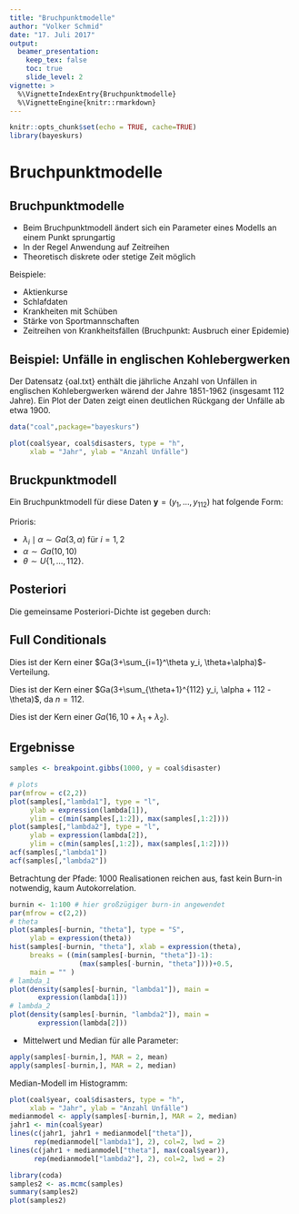 ```yaml
---
title: "Bruchpunktmodelle"
author: "Volker Schmid"
date: "17. Juli 2017"
output:
  beamer_presentation:
    keep_tex: false
    toc: true
    slide_level: 2
vignette: >
  %\VignetteIndexEntry{Bruchpunktmodelle}
  %\VignetteEngine{knitr::rmarkdown}
---
```


```r
knitr::opts_chunk$set(echo = TRUE, cache=TRUE)
library(bayeskurs)
```

# Bruchpunktmodelle
## Bruchpunktmodelle

[//]: Mögliche Erweiterung: Diskrete Markovketten, eventuell Epidemisches Modell zeigen

* Beim Bruchpunktmodell ändert sich ein Parameter eines Modells an einem Punkt sprungartig
* In der Regel Anwendung auf Zeitreihen
* Theoretisch diskrete oder stetige Zeit möglich

Beispiele:

* Aktienkurse
* Schlafdaten
* Krankheiten mit Schüben
* Stärke von Sportmannschaften
* Zeitreihen von Krankheitsfällen (Bruchpunkt: Ausbruch einer Epidemie)

## Beispiel: Unfälle in englischen Kohlebergwerken {.allowframebreaks}

[//]: Ursprünglicher Autor: Michael Höhle, Daten siehe data(coal, package="boot")

Der Datensatz {\texttt coal.txt} enthält die jährliche Anzahl von Unfällen in englischen Kohlebergwerken wärend der Jahre
1851-1962 (insgesamt 112 Jahre). Ein Plot der Daten zeigt einen
deutlichen Rückgang der Unfälle ab etwa 1900.

```r
data("coal",package="bayeskurs")
```
```r
plot(coal$year, coal$disasters, type = "h", 
     xlab = "Jahr", ylab = "Anzahl Unfälle")
```

## Bruckpunktmodell

Ein Bruchpunktmodell für diese Daten $\mathbf{y}=(y_1,\ldots, y_{112})$ hat
folgende Form:
\begin{align*}
  Y_i \sim \left\{
    \begin{array}{ll}
      Po(\lambda_1), & i=1,\ldots,\theta,\\
      Po(\lambda_2), & i=\theta+1,\ldots, 112,
    \end{array}
    \right.
\end{align*}

Prioris:

* $\lambda_i\mid\alpha \sim Ga(3,\alpha)$ für $i=1,2$ 
* $\alpha \sim Ga(10,10)$
* $\theta \sim U\{1,\ldots,112\}$.

## Posteriori

Die gemeinsame Posteriori-Dichte ist gegeben durch:

\begin{align*}
p(\lambda_1, \lambda_2, \alpha, \theta \mid \mathbf{y})
  &\propto p(\mathbf{y} \mid \lambda_1, \lambda_2, \alpha, \theta)\, p(\lambda_1, \lambda_2, \alpha, \theta) \\
  &= p(\mathbf{y} \mid \lambda_1, \lambda_2, \alpha, \theta)\, p(\lambda_1 \mid \lambda_2, \alpha, \theta) \\  & \qquad\cdot p(\lambda_2 \mid \alpha, \theta)\, p(\alpha\mid\theta)\, p(\theta) \\
  &= p(\mathbf{y} \mid \lambda_1, \lambda_2, \theta)\, p(\lambda_1 \mid \alpha)\, p(\lambda_2 \mid \alpha)\, p(\alpha) p\, (\theta) \\
  &\propto \left( \prod_{i = 1}^\theta   \lambda_1^{y_i} \exp(-\lambda_1) \right)
           \left( \prod_{i = \theta+1}^n \lambda_2^{y_i} \exp(-\lambda_2) \right) \\
  &\qquad\cdot \underbrace{\alpha^3 \lambda_1^{3-1} \exp(-\alpha\lambda_1)}_{\lambda_1\mid\alpha \sim Ga(3,\alpha)} \,
               \underbrace{\alpha^3 \lambda_2^{3-1} \exp(-\alpha\lambda_2)}_{\lambda_2\mid\alpha \sim Ga(3,\alpha)} \\
               &\qquad\cdot
               \underbrace{\alpha^{10-1} \exp(-10\alpha)}_{\alpha \sim Ga(10,10)} \,
               \underbrace{\text{I}(1\leq \theta \leq 112)}_{\theta \sim \text{U}\{1,\ldots, 112\}}\,.
\end{align*}

## Full Conditionals {.allowframebreaks}

\begin{align*}
\lambda_1 \mid \lambda_2, \alpha, \theta, \mathbf{y}
  &\propto \left( \prod_{i = 1}^\theta \lambda_1^{y_i} \exp(-\lambda_1) \right)
           \lambda_1^{3-1} \exp(-\alpha\lambda_1)\\
  &= \lambda_1^{3+\sum_{i=1}^\theta y_i - 1} \exp\big(-\lambda_1(\theta+\alpha)\big)
\end{align*}
Dies ist der Kern einer $Ga(3+\sum_{i=1}^\theta y_i, \theta+\alpha)$-Verteilung.

\begin{align*}
\lambda_2 \mid \lambda_1, \alpha, \theta, \mathbf{y}
  &\propto \left( \prod_{i = \theta+1}^n \lambda_2^{y_i} \exp(-\lambda_2) \right)
           \lambda_2^{3-1} \exp(-\alpha\lambda_2)\\
  &= \lambda_2^{3+(\sum_{i=\theta+1}^n y_i) - 1} \exp\big(-\lambda_2(\alpha + [n - \theta])\big)
\end{align*}
Dies ist der Kern einer $Ga(3+\sum_{\theta+1}^{112} y_i, \alpha + 112 - \theta)$, da $n=112$.

\begin{align*}
\alpha \mid \lambda_1, \lambda_2, \theta, \mathbf{y}
  &\propto \alpha^3 \exp(-\alpha \lambda_1)
           \alpha^3 \exp(-\alpha \lambda_2)
           \alpha^{10-1} \exp(-10\alpha) \\
  &= \alpha^{16-1} \exp\big(-\alpha(10+\lambda_1+\lambda_2)\big)
\end{align*}
Dies ist der Kern einer $Ga(16,10+\lambda_1+\lambda_2)$.

\begin{align*}
\theta \mid \lambda_1, \lambda_2, \alpha, \mathbf{y}
  &\propto \left( \prod_{i=1}^\theta   \lambda_1^{y_i} \exp(-\lambda_1) \right)
           \left( \prod_{i=\theta+1}^n \lambda_2^{y_i} \exp(-\lambda_2) \right)
           \\ & \quad\cdot \text{I}(1\leq \theta \leq 112) \\
  &\propto \left( \prod_{i=1}^\theta   \lambda_1^{y_i} \exp(-\lambda_1) \right)
           \left( \prod_{i=\theta+1}^n \lambda_2^{y_i} \exp(-\lambda_2) \right)
           \\ & \quad\cdot \frac{\left( \prod_{i=1}^\theta \lambda_2^{y_i} \exp(-\lambda_2) \right)}
                {\left( \prod_{i=1}^\theta \lambda_2^{y_i} \exp(-\lambda_2) \right)} \,
           \text{I}(1\leq \theta \leq 112) \\
  &\propto \left( \prod_{i=1}^\theta \lambda_1^{y_i} \lambda_2^{-y_i} \exp(-\lambda_1) \exp(\lambda_2)\right) \text{I}(1\leq \theta \leq 112) \\
  &= \exp\big(\theta(\lambda_2-\lambda_1)\big) \left( \frac{\lambda_1}{\lambda_2} \right)^{\sum_{i=1}^\theta y_i}  \text{I}(1\leq \theta \leq 112)
\end{align*}
  
\begin{align*}
\theta \mid \lambda_1, \lambda_2, \alpha, \mathbf{y}
  &= \exp\big(\theta(\lambda_2-\lambda_1)\big) \exp\left\{\left( \sum_{i=1}^\theta y_i\right) \log\left(\frac{\lambda_1}{\lambda_2}\right)\right\} \\ & \quad\cdot  \text{I}(1\leq \theta \leq 112)
\end{align*}


## Ergebnisse {.allowframebreaks}

```r
samples <- breakpoint.gibbs(1000, y = coal$disaster)

# plots
par(mfrow = c(2,2))
plot(samples[,"lambda1"], type = "l", 
     ylab = expression(lambda[1]),
     ylim = c(min(samples[,1:2]), max(samples[,1:2])))
plot(samples[,"lambda2"], type = "l", 
     ylab = expression(lambda[2]),
     ylim = c(min(samples[,1:2]), max(samples[,1:2])))
acf(samples[,"lambda1"])
acf(samples[,"lambda2"])
```

Betrachtung der Pfade: 1000 Realisationen reichen aus, fast kein Burn-in notwendig, kaum Autokorrelation.


```r
burnin <- 1:100 # hier großzügiger burn-in angewendet
par(mfrow = c(2,2))
# theta
plot(samples[-burnin, "theta"], type = "S", 
     ylab = expression(theta))
hist(samples[-burnin, "theta"], xlab = expression(theta),
     breaks = ((min(samples[-burnin, "theta"])-1):
                 (max(samples[-burnin, "theta"])))+0.5,
     main = "" )
# lambda_1
plot(density(samples[-burnin, "lambda1"]), main = 
       expression(lambda[1]))
# lambda_2
plot(density(samples[-burnin, "lambda2"]), main = 
       expression(lambda[2]))
```

* Mittelwert und Median für alle Parameter:

```r

apply(samples[-burnin,], MAR = 2, mean)
apply(samples[-burnin,], MAR = 2, median)
```

Median-Modell im Histogramm:

```r
plot(coal$year, coal$disasters, type = "h", 
     xlab = "Jahr", ylab = "Anzahl Unfälle")
medianmodel <- apply(samples[-burnin,], MAR = 2, median)
jahr1 <- min(coal$year)
lines(c(jahr1, jahr1 + medianmodel["theta"]),
      rep(medianmodel["lambda1"], 2), col=2, lwd = 2)
lines(c(jahr1 + medianmodel["theta"], max(coal$year)),
      rep(medianmodel["lambda2"], 2), col=2, lwd = 2)
```

```r
library(coda)
samples2 <- as.mcmc(samples)
summary(samples2)
plot(samples2)
```